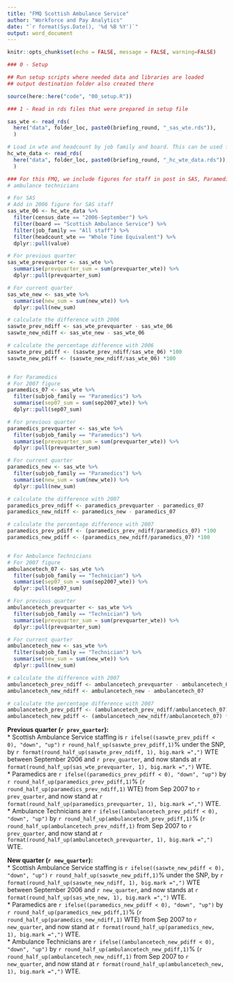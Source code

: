 ---
title: "FMQ Scottish Ambulance Service"
author: "Workforce and Pay Analytics"
date: "`r format(Sys.Date(), '%d %B %Y')`"
output: word_document
---

```{r setup, include=FALSE}
knitr::opts_chunk$set(echo = FALSE, message = FALSE, warning=FALSE)
```

```{r, include=TRUE, echo=FALSE}
### 0 - Setup

## Run setup scripts where needed data and libraries are loaded
## output destination folder also created there

source(here::here("code", "00_setup.R"))

```


```{r, include=TRUE, echo=FALSE}
### 1 - Read in rds files that were prepared in setup file

sas_wte <- read_rds(
  here("data", folder_loc, paste0(briefing_round, "_sas_wte.rds")),
  )

# Load in wte and headcount by job family and board. This can be used for 2006 data
hc_wte_data <- read_rds(
  here("data", folder_loc, paste0(briefing_round, "_hc_wte_data.rds")),
  )
```


```{r, include=TRUE, echo=FALSE}

### For this FMQ, we include figures for staff in post in SAS, Paramedics and 
# ambulance technicians

# For SAS 
# Add in 2006 figure for SAS staff
sas_wte_06 <- hc_wte_data %>%
  filter(census_date == "2006-September") %>%
  filter(board == "Scottish Ambulance Service") %>%
  filter(job_family == "All staff") %>%
  filter(headcount_wte == "Whole Time Equivalent") %>%
  dplyr::pull(value)

# For previous quarter
sas_wte_prevquarter <- sas_wte %>%
  summarise(prevquarter_sum = sum(prevquarter_wte)) %>%
  dplyr::pull(prevquarter_sum)

# For current quarter
sas_wte_new <- sas_wte %>%
  summarise(new_sum = sum(new_wte)) %>%
  dplyr::pull(new_sum)

# calculate the difference with 2006
saswte_prev_ndiff <- sas_wte_prevquarter - sas_wte_06
saswte_new_ndiff <- sas_wte_new - sas_wte_06

# calculate the percentage difference with 2006
saswte_prev_pdiff <- (saswte_prev_ndiff/sas_wte_06) *100
saswte_new_pdiff <- (saswte_new_ndiff/sas_wte_06) *100


# For Paramedics
# For 2007 figure
paramedics_07 <- sas_wte %>%
  filter(subjob_family == "Paramedics") %>%
  summarise(sep07_sum = sum(sep2007_wte)) %>%
  dplyr::pull(sep07_sum)

# For previous quarter
paramedics_prevquarter <- sas_wte %>%
  filter(subjob_family == "Paramedics") %>%
  summarise(prevquarter_sum = sum(prevquarter_wte)) %>%
  dplyr::pull(prevquarter_sum)

# For current quarter
paramedics_new <- sas_wte %>%
  filter(subjob_family == "Paramedics") %>%
  summarise(new_sum = sum(new_wte)) %>%
  dplyr::pull(new_sum)

# calculate the difference with 2007
paramedics_prev_ndiff <- paramedics_prevquarter - paramedics_07
paramedics_new_ndiff <- paramedics_new - paramedics_07

# calculate the percentage difference with 2007
paramedics_prev_pdiff <- (paramedics_prev_ndiff/paramedics_07) *100
paramedics_new_pdiff <- (paramedics_new_ndiff/paramedics_07) *100


# For Ambulance Technicians
# For 2007 figure
ambulancetech_07 <- sas_wte %>%
  filter(subjob_family == "Technician") %>%
  summarise(sep07_sum = sum(sep2007_wte)) %>%
  dplyr::pull(sep07_sum)

# For previous quarter
ambulancetech_prevquarter <- sas_wte %>%
  filter(subjob_family == "Technician") %>%
  summarise(prevquarter_sum = sum(prevquarter_wte)) %>%
  dplyr::pull(prevquarter_sum)

# For current quarter
ambulancetech_new <- sas_wte %>%
  filter(subjob_family == "Technician") %>%
  summarise(new_sum = sum(new_wte)) %>%
  dplyr::pull(new_sum)

# calculate the difference with 2007
ambulancetech_prev_ndiff <- ambulancetech_prevquarter - ambulancetech_07
ambulancetech_new_ndiff <- ambulancetech_new - ambulancetech_07

# calculate the percentage difference with 2007
ambulancetech_prev_pdiff <- (ambulancetech_prev_ndiff/ambulancetech_07) *100
ambulancetech_new_pdiff <- (ambulancetech_new_ndiff/ambulancetech_07) *100
```


**Previous quarter (`r prev_quarter`):**  
*	Scottish Ambulance Service staffing is `r ifelse((saswte_prev_pdiff < 0), "down", "up")` `r round_half_up(saswte_prev_pdiff,1)`% under the SNP, by `r format(round_half_up(saswte_prev_ndiff, 1), big.mark =",")`  WTE between September 2006 and `r prev_quarter`, and now stands at `r format(round_half_up(sas_wte_prevquarter, 1), big.mark =",")` WTE.  
*	Paramedics are `r ifelse((paramedics_prev_pdiff < 0), "down", "up")` by `r round_half_up(paramedics_prev_pdiff,1)`% (`r round_half_up(paramedics_prev_ndiff,1)` WTE) from Sep 2007 to `r prev_quarter`, and now stand at `r format(round_half_up(paramedics_prevquarter, 1), big.mark =",")` WTE.    
*	Ambulance Technicians are `r ifelse((ambulancetech_prev_pdiff < 0), "down", "up")` by `r round_half_up(ambulancetech_prev_pdiff,1)`% (`r round_half_up(ambulancetech_prev_ndiff,1)` from Sep 2007 to `r prev_quarter`, and now stand at `r format(round_half_up(ambulancetech_prevquarter, 1), big.mark =",")` WTE.  

**New quarter (`r new_quarter`):**   
*	Scottish Ambulance Service staffing is `r ifelse((saswte_new_pdiff < 0), "down", "up")` `r round_half_up(saswte_new_pdiff,1)`% under the SNP, by `r format(round_half_up(saswte_new_ndiff, 1), big.mark =",")`  WTE between September 2006 and `r new_quarter`, and now stands at `r format(round_half_up(sas_wte_new, 1), big.mark =",")` WTE.  
*	Paramedics are `r ifelse((paramedics_new_pdiff < 0), "down", "up")` by `r round_half_up(paramedics_new_pdiff,1)`% (`r round_half_up(paramedics_new_ndiff,1)` WTE) from Sep 2007 to `r new_quarter`, and now stand at `r format(round_half_up(paramedics_new, 1), big.mark =",")` WTE.    
*	Ambulance Technicians are `r ifelse((ambulancetech_new_pdiff < 0), "down", "up")` by `r round_half_up(ambulancetech_new_pdiff,1)`% (`r round_half_up(ambulancetech_new_ndiff,1)` from Sep 2007 to `r new_quarter`, and now stand at `r format(round_half_up(ambulancetech_new, 1), big.mark =",")` WTE.  